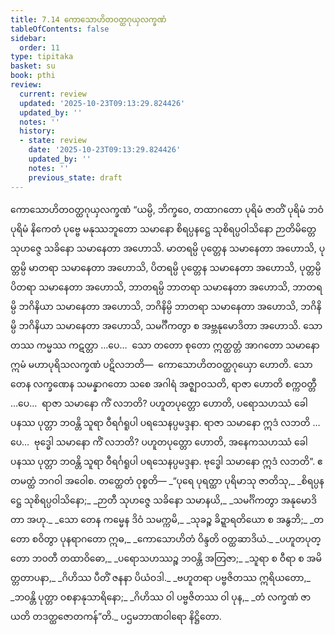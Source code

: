 ```yaml
---
title: 7.14 ကောသောဟိတဝတ္ထဂုယှလက္ခဏံ
tableOfContents: false
sidebar:
  order: 11
type: tipitaka
basket: su
book: pthi
review:
  current: review
  updated: '2025-10-23T09:13:29.824426'
  updated_by: ''
  notes: ''
  history:
  - state: review
    date: '2025-10-23T09:13:29.824426'
    updated_by: ''
    notes: ''
    previous_state: draft
---
```



<ReviewStatus review={frontmatter.review} showDetails={true} />

<HypothesisAnnotation frontmatter={frontmatter} />

<DynamicBreadcrumb />

<Paragraph number="481" type="center" book="pthi">
<Emphasis>ကောသောဟိတဝတ္ထဂုယှလက္ခဏံ</Emphasis>
</Paragraph>

<Division number="220" book="pthi" e="ch" v="8" p="131">

<Paragraph number="482" book="pthi">
“ယမ္ပိ, ဘိက္ခဝေ, တထာဂတော ပုရိမံ ဇာတိံ ပုရိမံ ဘဝံ ပုရိမံ နိကေတံ ပုဗ္ဗေ မနုဿဘူတော သမာနော စိရပ္ပနဋ္ဌေ သုစိရပ္ပဝါသိနော ဉာတိမိတ္တေ သုဟဇ္ဇေ သခိနော သမာနေတာ အဟောသိ. မာတရမ္ပိ ပုတ္တေန သမာနေတာ အဟောသိ, ပုတ္တမ္ပိ မာတရာ သမာနေတာ အဟောသိ, ပိတရမ္ပိ ပုတ္တေန သမာနေတာ အဟောသိ, ပုတ္တမ္ပိ ပိတရာ သမာနေတာ အဟောသိ, ဘာတရမ္ပိ ဘာတရာ သမာနေတာ အဟောသိ, ဘာတရမ္ပိ ဘဂိနိယာ သမာနေတာ အဟောသိ, ဘဂိနိမ္ပိ ဘာတရာ သမာနေတာ အဟောသိ, ဘဂိနိမ္ပိ ဘဂိနိယာ သမာနေတာ အဟောသိ, သမင်္ဂီကတွာ စ အဗ္ဘနုမောဒိတာ အဟောသိ. သော တဿ ကမ္မဿ ကဋတ္တာ …ပေ…  သော တတော စုတော ဣတ္ထတ္တံ အာဂတော သမာနော ဣမံ မဟာပုရိသလက္ခဏံ ပဋိလဘတိ—  ကောသောဟိတဝတ္ထဂုယှော ဟောတိ.
</Paragraph>

<Paragraph number="483" book="pthi">
သော တေန လက္ခဏေန သမန္နာဂတော သစေ အဂါရံ အဇ္ဈာဝသတိ, ရာဇာ ဟောတိ စက္ကဝတ္တီ …ပေ…  ရာဇာ သမာနော ကိံ လဘတိ? ပဟူတပုတ္တော ဟောတိ, ပရောသဟဿံ ခေါ ပနဿ ပုတ္တာ ဘဝန္တိ သူရာ ဝီရင်္ဂရူပါ ပရသေနပ္ပမဒ္ဒနာ. ရာဇာ သမာနော ဣဒံ လဘတိ …ပေ…  ဗုဒ္ဓေါ သမာနော ကိံ လဘတိ? ပဟူတပုတ္တော ဟောတိ, အနေကသဟဿံ ခေါ ပနဿ ပုတ္တာ ဘဝန္တိ သူရာ ဝီရင်္ဂရူပါ ပရသေနပ္ပမဒ္ဒနာ. ဗုဒ္ဓေါ သမာနော ဣဒံ လဘတိ”. ဧတမတ္ထံ ဘဂဝါ အဝေါစ.
</Paragraph>

</Division>
<Division number="221" book="pthi" e="ch" v="8" p="132">

<Paragraph number="484" book="pthi">
တတ္ထေတံ ဝုစ္စတိ—
</Paragraph>

<Paragraph number="485" type="verses" book="pthi">
_“ပုရေ ပုရတ္ထာ ပုရိမာသု ဇာတိသု,_  
_စိရပ္ပနဋ္ဌေ သုစိရပ္ပဝါသိနော;_  
_ဉာတီ သုဟဇ္ဇေ သခိနော သမာနယိ,_  
_သမင်္ဂိကတွာ အနုမောဒိတာ အဟု._  

</Paragraph>

<Paragraph number="486" type="verses" book="pthi">
_သော တေန ကမ္မေန ဒိဝံ သမက္ကမိ,_  
_သုခဉ္စ ခိဍ္ဍာရတိယော စ အနွဘိ;_  
_တတော စဝိတွာ ပုနရာဂတော ဣဓ,_  
_ကောသောဟိတံ ဝိန္ဒတိ ဝတ္ထဆာဒိယံ._  

</Paragraph>

<Paragraph number="487" type="verses" book="pthi">
_ပဟူတပုတ္တော ဘဝတီ တထာဝိဓော,_  
_ပရောသဟဿဉ္စ ဘဝန္တိ အတြဇာ;_  
_သူရာ စ ဝီရာ စ အမိတ္တတာပနာ,_  
_ဂိဟိဿ ပီတိံ ဇနနာ ပိယံဝဒါ._  

</Paragraph>

<Paragraph number="488" type="verses" book="pthi">
_ဗဟူတရာ ပဗ္ဗဇိတဿ ဣရိယတော,_  
_ဘဝန္တိ ပုတ္တာ ဝစနာနုသာရိနော;_  
_ဂိဟိဿ ဝါ ပဗ္ဗဇိတဿ ဝါ ပုန,_  
_တံ လက္ခဏံ ဇာယတိ တဒတ္ထဇောတကန်”တိ._  


</Paragraph>
</Division>

<Paragraph number="489" type="center" book="pthi">
ပဌမဘာဏဝါရော နိဋ္ဌိတော.
</Paragraph>